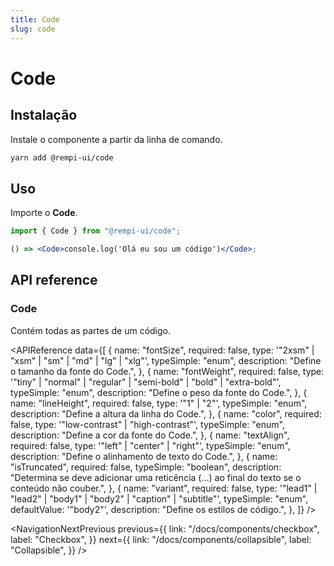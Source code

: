 ```yaml
---
title: Code
slug: code
---
```


# Code

<Description text="Marca o texto para indicar um pequeno fragmento de código." />

<SelectVersion />

<PreviewComponent name="code" />

## Instalação

Instale o componente a partir da linha de comando.

```bash
yarn add @rempi-ui/code
```

## Uso

Importe o <strong>Code</strong>.

```jsx
import { Code } from "@rempi-ui/code";

() => <Code>console.log('Olá eu sou um código')</Code>;
```

## API reference

### Code

Contém todas as partes de um código.

<APIReference
  data={[
    {
      name: "fontSize",
      required: false,
      type: '"2xsm" | "xsm" | "sm" | "md" | "lg" | "xlg"',
      typeSimple: "enum",
      description: "Define o tamanho da fonte do Code.",
    },
    {
      name: "fontWeight",
      required: false,
      type: '"tiny" | "normal" | "regular" | "semi-bold" | "bold" | "extra-bold"',
      typeSimple: "enum",
      description: "Define o peso da fonte do Code.",
    },
    {
      name: "lineHeight",
      required: false,
      type: '"1" | "2"',
      typeSimple: "enum",
      description: "Define a altura da linha do Code.",
    },
    {
      name: "color",
      required: false,
      type: '"low-contrast" | "high-contrast"',
      typeSimple: "enum",
      description: "Define a cor da fonte do Code.",
    },
    {
      name: "textAlign",
      required: false,
      type: '"left" | "center" | "right"',
      typeSimple: "enum",
      description: "Define o alinhamento de texto do Code.",
    },
    {
      name: "isTruncated",
      required: false,
      typeSimple: "boolean",
      description:
        "Determina se deve adicionar uma reticência (...) ao final do texto se o conteúdo não couber.",
    },
    {
      name: "variant",
      required: false,
      type: '"lead1" | "lead2" | "body1" | "body2" | "caption" | "subtitle"',
      typeSimple: "enum",
      defaultValue: '"body2"',
      description: "Define os estilos de código.",
    },
  ]}
/>

<NavigationNextPrevious
  previous={{
    link: "/docs/components/checkbox",
    label: "Checkbox",
  }}
  next={{
    link: "/docs/components/collapsible",
    label: "Collapsible",
  }}
/>

<EditThisPage url="components/pt-BR/code/1.0.1.mdx" />
